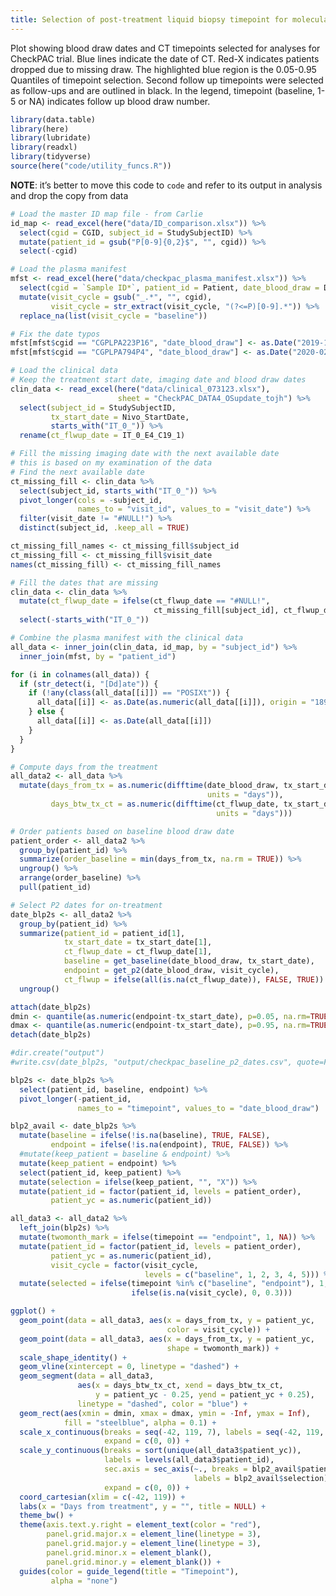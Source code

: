 ```yaml
---
title: Selection of post-treatment liquid biopsy timepoint for molecular analyses
---
```



Plot showing blood draw dates and CT timepoints selected for analyses for CheckPAC trial. Blue lines indicate the date of CT. Red-X indicates patients dropped due to missing draw. The highlighted blue region is the 0.05-0.95 Quantiles of timepoint selection. Second follow up timepoints were selected as follow-ups and are outlined in black. In the legend, timepoint (baseline, 1-5 or NA) indicates follow up blood draw number.


```r
library(data.table)
library(here)
library(lubridate)
library(readxl)
library(tidyverse)
source(here("code/utility_funcs.R"))
```

**NOTE**: it's better to move this code to `code` and refer to its output in analysis
and drop the copy from data
```r
# Load the master ID map file - from Carlie
id_map <- read_excel(here("data/ID_comparison.xlsx")) %>%
  select(cgid = CGID, subject_id = StudySubjectID) %>%
  mutate(patient_id = gsub("P[0-9]{0,2}$", "", cgid)) %>%
  select(-cgid)

# Load the plasma manifest
mfst <- read_excel(here("data/checkpac_plasma_manifest.xlsx")) %>%
  select(cgid = `Sample ID*`, patient_id = Patient, date_blood_draw = Date) %>%
  mutate(visit_cycle = gsub("_.*", "", cgid),
         visit_cycle = str_extract(visit_cycle, "(?<=P)[0-9].*")) %>%
  replace_na(list(visit_cycle = "baseline"))

# Fix the date typos
mfst[mfst$cgid == "CGPLPA223P16", "date_blood_draw"] <- as.Date("2019-12-20")
mfst[mfst$cgid == "CGPLPA794P4", "date_blood_draw"] <- as.Date("2020-02-21")

# Load the clinical data
# Keep the treatment start date, imaging date and blood draw dates
clin_data <- read_excel(here("data/clinical_073123.xlsx"),
                        sheet = "CheckPAC_DATA4_OSupdate_tojh") %>%
  select(subject_id = StudySubjectID,
         tx_start_date = Nivo_StartDate,
         starts_with("IT_0_")) %>%
  rename(ct_flwup_date = IT_0_E4_C19_1)

# Fill the missing imaging date with the next available date
# this is based on my examination of the data
# Find the next available date
ct_missing_fill <- clin_data %>%
  select(subject_id, starts_with("IT_0_")) %>%
  pivot_longer(cols = -subject_id,
               names_to = "visit_id", values_to = "visit_date") %>%
  filter(visit_date != "#NULL!") %>%
  distinct(subject_id, .keep_all = TRUE)

ct_missing_fill_names <- ct_missing_fill$subject_id
ct_missing_fill <- ct_missing_fill$visit_date
names(ct_missing_fill) <- ct_missing_fill_names

# Fill the dates that are missing
clin_data <- clin_data %>%
  mutate(ct_flwup_date = ifelse(ct_flwup_date == "#NULL!",
                                ct_missing_fill[subject_id], ct_flwup_date)) %>%
  select(-starts_with("IT_0_"))

# Combine the plasma manifest with the clinical data
all_data <- inner_join(clin_data, id_map, by = "subject_id") %>%
  inner_join(mfst, by = "patient_id")

for (i in colnames(all_data)) {
  if (str_detect(i, "[Dd]ate")) {
    if (!any(class(all_data[[i]]) == "POSIXt")) {
      all_data[[i]] <- as.Date(as.numeric(all_data[[i]]), origin = "1899-12-30")
    } else {
      all_data[[i]] <- as.Date(all_data[[i]])
    }
  }
}
```


```r
# Compute days from the treatment
all_data2 <- all_data %>%
  mutate(days_from_tx = as.numeric(difftime(date_blood_draw, tx_start_date,
                                            units = "days")),
         days_btw_tx_ct = as.numeric(difftime(ct_flwup_date, tx_start_date,
                                              units = "days")))

# Order patients based on baseline blood draw date
patient_order <- all_data2 %>%
  group_by(patient_id) %>%
  summarize(order_baseline = min(days_from_tx, na.rm = TRUE)) %>%
  ungroup() %>%
  arrange(order_baseline) %>%
  pull(patient_id)

# Select P2 dates for on-treatment
date_blp2s <- all_data2 %>%
  group_by(patient_id) %>%
  summarize(patient_id = patient_id[1],
            tx_start_date = tx_start_date[1],
            ct_flwup_date = ct_flwup_date[1],
            baseline = get_baseline(date_blood_draw, tx_start_date),
            endpoint = get_p2(date_blood_draw, visit_cycle),
            ct_flwup = ifelse(all(is.na(ct_flwup_date)), FALSE, TRUE)) %>%
  ungroup()

attach(date_blp2s)
dmin <- quantile(as.numeric(endpoint-tx_start_date), p=0.05, na.rm=TRUE)
dmax <- quantile(as.numeric(endpoint-tx_start_date), p=0.95, na.rm=TRUE)
detach(date_blp2s)

#dir.create("output")
#write.csv(date_blp2s, "output/checkpac_baseline_p2_dates.csv", quote=FALSE, row.names=FALSE)
```


```r
blp2s <- date_blp2s %>%
  select(patient_id, baseline, endpoint) %>%
  pivot_longer(-patient_id,
               names_to = "timepoint", values_to = "date_blood_draw")

blp2_avail <- date_blp2s %>%
  mutate(baseline = ifelse(!is.na(baseline), TRUE, FALSE),
         endpoint = ifelse(!is.na(endpoint), TRUE, FALSE)) %>%
  #mutate(keep_patient = baseline & endpoint) %>%
  mutate(keep_patient = endpoint) %>%
  select(patient_id, keep_patient) %>%
  mutate(selection = ifelse(keep_patient, "", "X")) %>%
  mutate(patient_id = factor(patient_id, levels = patient_order),
         patient_yc = as.numeric(patient_id))

all_data3 <- all_data2 %>%
  left_join(blp2s) %>%
  mutate(twomonth_mark = ifelse(timepoint == "endpoint", 1, NA)) %>%
  mutate(patient_id = factor(patient_id, levels = patient_order),
         patient_yc = as.numeric(patient_id),
         visit_cycle = factor(visit_cycle,
                              levels = c("baseline", 1, 2, 3, 4, 5))) %>%
  mutate(selected = ifelse(timepoint %in% c("baseline", "endpoint"), 1,
                           ifelse(is.na(visit_cycle), 0, 0.3)))

ggplot() +
  geom_point(data = all_data3, aes(x = days_from_tx, y = patient_yc,
                                   color = visit_cycle)) +
  geom_point(data = all_data3, aes(x = days_from_tx, y = patient_yc,
                                   shape = twomonth_mark)) +
  scale_shape_identity() +
  geom_vline(xintercept = 0, linetype = "dashed") +
  geom_segment(data = all_data3,
               aes(x = days_btw_tx_ct, xend = days_btw_tx_ct,
                   y = patient_yc - 0.25, yend = patient_yc + 0.25),
               linetype = "dashed", color = "blue") +
  geom_rect(aes(xmin = dmin, xmax = dmax, ymin = -Inf, ymax = Inf),
            fill = "steelblue", alpha = 0.1) +
  scale_x_continuous(breaks = seq(-42, 119, 7), labels = seq(-42, 119, 7),
                     expand = c(0, 0)) +
  scale_y_continuous(breaks = sort(unique(all_data3$patient_yc)),
                     labels = levels(all_data3$patient_id),
                     sec.axis = sec_axis(~., breaks = blp2_avail$patient_yc,
                                         labels = blp2_avail$selection),
                     expand = c(0, 0)) +
  coord_cartesian(xlim = c(-42, 119)) +
  labs(x = "Days from treatment", y = "", title = NULL) +
  theme_bw() +
  theme(axis.text.y.right = element_text(color = "red"),
        panel.grid.major.x = element_line(linetype = 3),
        panel.grid.major.y = element_line(linetype = 3),
        panel.grid.minor.x = element_blank(),
        panel.grid.minor.y = element_blank()) +
  guides(color = guide_legend(title = "Timepoint"),
         alpha = "none")
```



